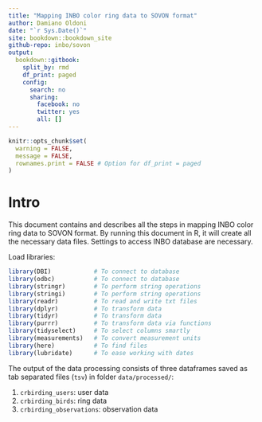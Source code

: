```yaml
---
title: "Mapping INBO color ring data to SOVON format"
author: Damiano Oldoni
date: "`r Sys.Date()`"
site: bookdown::bookdown_site
github-repo: inbo/sovon
output:
  bookdown::gitbook:
    split_by: rmd
    df_print: paged
    config:
      search: no
      sharing:
        facebook: no
        twitter: yes
        all: []
---
```


```r
knitr::opts_chunk$set(
  warning = FALSE,
  message = FALSE,
  rownames.print = FALSE # Option for df_print = paged
)
```

# Intro

This document contains and describes all the steps in mapping INBO color ring data to SOVON format. By running this document in R, it will create all the necessary data files. Settings to access INBO database are necessary.

Load libraries:

```r
library(DBI)            # To connect to database
library(odbc)           # To connect to database
library(stringr)        # To perform string operations
library(stringi)        # To perform string operations
library(readr)          # To read and write txt files
library(dplyr)          # To transform data
library(tidyr)          # To transform data
library(purrr)          # To transform data via functions
library(tidyselect)     # To select columns smartly
library(measurements)   # To convert measurement units
library(here)           # To find files
library(lubridate)      # To ease working with dates
```

The output of the data processing consists of three dataframes saved as tab separated files (`tsv`) in folder `data/processed/`:

1.  `crbirding_users`: user data
2. `crbirding_birds`: ring data
3.  `crbirding_observations`: observation data
